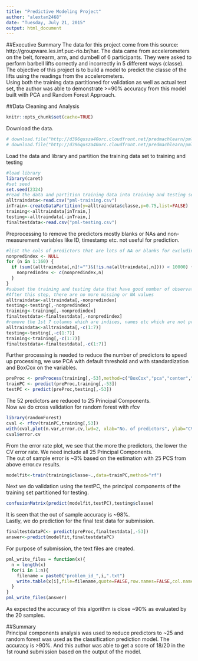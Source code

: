 ```yaml
---
title: "Predictive Modeling Project"
author: "alextan2468"
date: "Tuesday, July 21, 2015"
output: html_document
---
```


##Executive Summary
The data for this project come from this source: http://groupware.les.inf.puc-rio.br/har. The data came from accelerometers on the belt, forearm, arm, and dumbell of 6 participants. They were asked to perform barbell lifts correctly and incorrectly in 5 different ways (classe).  
The objective of this project is to build a model to predict the classe of the lifts using the readings from the accelerometers.  
Using both the training data partitioned for validation as well as actual test set, the author was able to demonstrate >=90% accuracy from this model built with PCA and Random Forest Approach.

##Data Cleaning and Analysis
```r
knitr::opts_chunk$set(cache=TRUE)
```
Download the data.
```r
# download.file("http://d396qusza40orc.cloudfront.net/predmachlearn/pml-training.csv","pml-training.csv")
# download.file("http://d396qusza40orc.cloudfront.net/predmachlearn/pml-testing.csv","pml-testing.csv")
```

Load the data and library and partition the training data set to training and testing
```r
#load library
library(caret)
#set seed
set.seed(2324)
#read the data and partition training data into training and testing sets
alltraindata<-read.csv("pml-training.csv")
inTrain<-createDataPartition(y=alltraindata$classe,p=0.75,list=FALSE)
training<-alltraindata[inTrain,]
testing<-alltraindata[-inTrain,]
finaltestdata<-read.csv("pml-testing.csv")
```
  
Preprocessing to remove the predictors mostly blanks or NAs and non-measurement variables like ID, timestamp etc. not useful for prediction.
```r
#list the cols of predictors that are lots of NA or blanks for excluding
nonpredindex <- NULL
for (n in 1:160) {
  if (sum((alltraindata[,n]!="")&(!is.na(alltraindata[,n]))) < 10000) {
    nonpredindex <- c(nonpredindex,n)
  }
}
#subset the training and testing data that have good number of observation
#After this step, there are no more missing or NA values
alltraindata<-alltraindata[,-nonpredindex]
testing<-testing[,-nonpredindex]
training<-training[,-nonpredindex]
finaltestdata<-finaltestdata[,-nonpredindex]
#remove the 1st 7 columns which are indices, names etc which are not predictors we want, leaving 52 predictors
alltraindata<-alltraindata[,-c(1:7)]
testing<-testing[,-c(1:7)]
training<-training[,-c(1:7)]
finaltestdata<-finaltestdata[,-c(1:7)]
```
  
Further processing is needed to reduce the number of predictors to speed up processing, we use PCA with default threshold and with standardization and BoxCox on the variables.
```r
preProc <- preProcess(training[,-53],method=c("BoxCox","pca","center","scale"))
trainPC <- predict(preProc,training[,-53])
testPC <- predict(preProc,testing[,-53])
```

The 52 predictors are reduced to 25 Principal Components.  
Now we do cross validation for random forest with rfcv
```r
library(randomForest)
cval <- rfcv(trainPC,training[,53])
with(cval,plot(n.var,error.cv,lwd=2, xlab="No. of predictors", ylab="CV error rate"))
cval$error.cv
```
  
From the error rate plot, we see that the more the predictors, the lower the CV error rate. We need include all 25 Principal Components.  
The out of sample error is ~3% based on the estimation with 25 PCS from above error.cv results.
  
```r
modelfit<-train(training$classe~.,data=trainPC,method="rf")
```
  
Next we do validation using the testPC, the principal components of the training set partitioned for testing.  

```r
confusionMatrix(predict(modelfit,testPC),testing$classe)
```
It is seen that the out of sample accuracy is ~98%.  
Lastly, we do prediction for the final test data for submission.
```r
finaltestdataPC<- predict(preProc,finaltestdata[,-53])
answer<-predict(modelfit,finaltestdataPC)
```

For purpose of submission, the text files are created.
```r
pml_write_files = function(x){
  n = length(x)
  for(i in 1:n){
    filename = paste0("problem_id_",i,".txt")
    write.table(x[i],file=filename,quote=FALSE,row.names=FALSE,col.names=FALSE)
  }
}
pml_write_files(answer)
```
As expected the accuracy of this algorithm is close ~90% as evaluated by the 20 samples.  
  
##Summary  
Principal components analysis was used to reduce predictors to ~25 and random forest was used as the classification prediction model. The accuracy is >90%. And this author was able to get a score of 18/20 in the 1st round submission based on the output of the model.